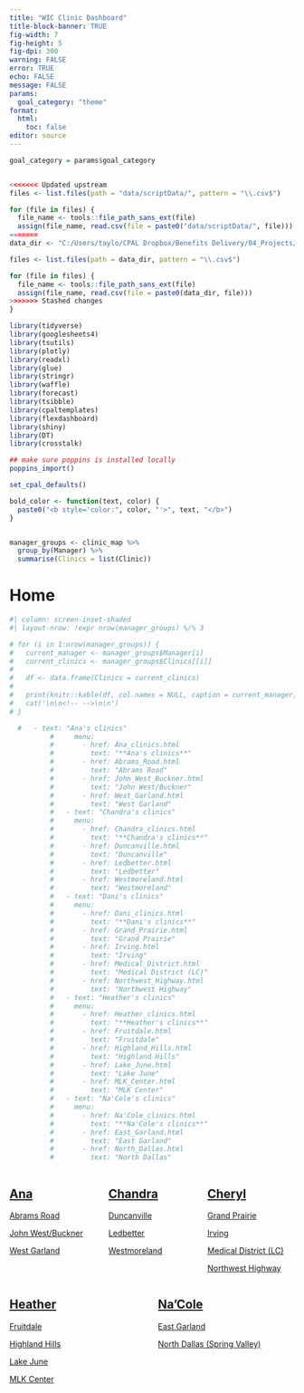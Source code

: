 ```yaml
---
title: "WIC Clinic Dashboard"
title-block-banner: TRUE
fig-width: 7
fig-height: 5
fig-dpi: 300
warning: FALSE
error: TRUE
echo: FALSE
message: FALSE
params:
  goal_category: "theme"
format: 
  html:
    toc: false
editor: source
---
```


```{=html}
<!--

## DASHBOARD TEMPLATE ##

This template for clinic dashboards is in the following order:
 1. Dynamic text generations
 2. Visualization generations
 3. Layout of dashboard using variables from generations
 
-->
```
```r
goal_category = params$goal_category


<<<<<<< Updated upstream
files <- list.files(path = "data/scriptData/", pattern = "\\.csv$")

for (file in files) {
  file_name <- tools::file_path_sans_ext(file)
  assign(file_name, read.csv(file = paste0("data/scriptData/", file)))
=======
data_dir <- "C:/Users/taylo/CPAL Dropbox/Benefits Delivery/04_Projects/WIC/WIC Dashboards/data/scriptData/"

files <- list.files(path = data_dir, pattern = "\\.csv$")

for (file in files) {
  file_name <- tools::file_path_sans_ext(file)
  assign(file_name, read.csv(file = paste0(data_dir, file)))
>>>>>>> Stashed changes
}

library(tidyverse)
library(googlesheets4)
library(tsutils)
library(plotly)
library(readxl)
library(glue)
library(stringr)
library(waffle)
library(forecast)
library(tsibble)
library(cpaltemplates)
library(flexdashboard)
library(shiny)
library(DT)
library(crosstalk)

## make sure poppins is installed locally
poppins_import()

set_cpal_defaults()

bold_color <- function(text, color) {
  paste0("<b style='color:", color, "'>", text, "</b>")
}


manager_groups <- clinic_map %>%
  group_by(Manager) %>%
  summarise(Clinics = list(Clinic))
```

# Home

```{=html}
<!--
Print clinics under headers
-->
```
```r
#| column: screen-inset-shaded
#| layout-nrow: !expr nrow(manager_groups) %/% 3

# for (i in 1:nrow(manager_groups)) {
#   current_manager <- manager_groups$Manager[i]
#   current_clinics <- manager_groups$Clinics[[i]]
# 
#   df <- data.frame(Clinics = current_clinics)
# 
#   print(knitr::kable(df, col.names = NULL, caption = current_manager))
#   cat('\n\n<!-- -->\n\n')
# }

  #   - text: "Ana's clinics"
          #     menu:
          #       - href: Ana_clinics.html
          #         text: "**Ana's clinics**"
          #       - href: Abrams_Road.html
          #         text: "Abrams Road"
          #       - href: John_West_Buckner.html
          #         text: "John West/Buckner"
          #       - href: West_Garland.html
          #         text: "West Garland"
          #   - text: "Chandra's clinics"
          #     menu:
          #       - href: Chandra_clinics.html
          #         text: "**Chandra's clinics**"
          #       - href: Duncanville.html
          #         text: "Duncanville"
          #       - href: Ledbetter.html
          #         text: "Ledbetter"
          #       - href: Westmoreland.html
          #         text: "Westmoreland"
          #   - text: "Dani's clinics"
          #     menu:
          #       - href: Dani_clinics.html
          #         text: "**Dani's clinics**"
          #       - href: Grand_Prairie.html
          #         text: "Grand Prairie"
          #       - href: Irving.html
          #         text: "Irving"
          #       - href: Medical_District.html
          #         text: "Medical District (LC)"
          #       - href: Northwest_Highway.html
          #         text: "Northwest Highway"
          #   - text: "Heather's clinics"
          #     menu:
          #       - href: Heather_clinics.html
          #         text: "**Heather's clinics**"
          #       - href: Fruitdale.html
          #         text: "Fruitdale"
          #       - href: Highland_Hills.html
          #         text: "Highland Hills"
          #       - href: Lake_June.html
          #         text: "Lake June"
          #       - href: MLK_Center.html
          #         text: "MLK Center"
          #   - text: "Na'Cole's clinics"
          #     menu:
          #       - href: Na'Cole_clinics.html
          #         text: "**Na'Cole's clinics**"
          #       - href: East_Garland.html
          #         text: "East Garland"
          #       - href: North_Dallas.html
          #         text: "North Dallas"
```

::: columns
::: {.column width="33%"}
## <i class="bi bi-person-fill mr-2"></i> [Ana](Ana_clinics.html)

[Abrams Road](Abrams_Road.html)

[John West/Buckner](John_West_Buckner.html)

[West Garland](West_Garland.html)
:::

::: {.column width="33%"}
## <i class="bi bi-person-fill mr-2"></i> [Chandra](Chandra_clinics.html)

[Duncanville](Duncanville.html)

[Ledbetter](Ledbetter.html)

[Westmoreland](Westmoreland.html)
:::

::: {.column width="33%"}
## <i class="bi bi-person-fill mr-2"></i> [Cheryl](Cheryl_clinics.html)

[Grand Prairie](Grand_Prairie.html)

[Irving](Irving.html)

[Medical District (LC)](Medical_District.html)

[Northwest Highway](Northwest_Highway.html)
:::
:::

::: columns
::: {.column width="33%"}
## <i class="bi bi-person-fill mr-2"></i> [Heather](Heather_clinics.html)

[Fruitdale](Fruitdale.html)

[Highland Hills](Highland_Hills.html)

[Lake June](Lake_June.html)

[MLK Center](MLK_Center.html)
:::

::: {.column width="33%"}
## <i class="bi bi-person-fill mr-2"></i> [Na'Cole](Na'Cole_clinics.html)

[East Garland](.html)

[North Dallas (Spring Valley)](North_Dallas.html)
:::
:::
